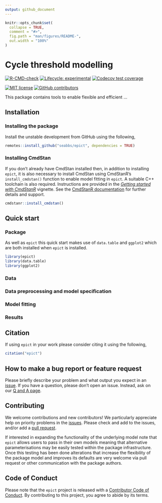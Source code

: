 ```yaml
---
output: github_document
---
```


<!-- README.md is generated from README.Rmd. Please edit that file -->

```r
knitr::opts_chunk$set(
  collapse = TRUE,
  comment = "#>",
  fig.path = "man/figures/README-",
  out.width = "100%"
)
```

# Cycle threshold modelling

[![R-CMD-check](https://github.com/seabbs/epict/workflows/R-CMD-check/badge.svg)](https://github.com/seabbs/epict/actions)
[![Lifecycle: experimental](https://img.shields.io/badge/lifecycle-experimental-orange.svg)](https://lifecycle.r-lib.org/articles/stages.html#experimental)
[![Codecov test coverage](https://codecov.io/gh/seabbs/epict/branch/main/graph/badge.svg)](https://app.codecov.io/gh/seabbs/epict?branch=main)

[![MIT
license](https://img.shields.io/badge/License-MIT-blue.svg)](https://github.com/epiforecasts/epict/blob/master/LICENSE.md/)
[![GitHub contributors](https://img.shields.io/github/contributors/seabbs/epict)](https://github.com/seabbs/epict/graphs/contributors) 



This package contains tools to enable flexible and efficient ...

## Installation

### Installing the package

Install the unstable development from GitHub using the following, 

```r
remotes::install_github("seabbs/epict", dependencies = TRUE)
```

### Installing CmdStan

If you don't already have CmdStan installed then, in addition to installing `epict`, it is also necessary to install CmdStan using CmdStanR's 
`install_cmdstan()` function to enable model fitting in `epict`. A suitable C++ toolchain is also required. Instructions are provided in the [_Getting started with
CmdStanR_](https://mc-stan.org/cmdstanr/articles/cmdstanr.html) vignette. See the [CmdStanR documentation](https://mc-stan.org/cmdstanr/) for further details and support. 

```r
cmdstanr::install_cmdstan()
```

## Quick start


### Package

As well as `epict` this quick start makes use of `data.table` and `ggplot2` which are both installed when `epict` is installed.

```r
library(epict)
library(data.table)
library(ggplot2)
```

### Data


### Data preprocessing and model specification


### Model fitting

### Results

## Citation

If using `epict` in your work please consider citing it using the following,

```r
citation("epict")
```

## How to make a bug report or feature request

Please briefly describe your problem and what output you expect in an [issue](https://github.com/seabbs/epict/issues). If you have a question, please don't open an issue. Instead, ask on our [Q and A page](https://github.com/seabbs/epict/discussions/categories/q-a).

## Contributing

We welcome contributions and new contributors! We particularly appreciate help on priority problems in the [issues](https://github.com/seabbs/epict/issues). Please check and add to the issues, and/or add a [pull request](https://github.com/seabbs/epict/pulls).

If interested in expanding the functionality of the underlying model note that `epict` allows users to pass in their own models meaning that alternative parameterisations may be easily tested within the package infrastructure. Once this testing has been done alterations that increase the flexibility of the package model and improves its defaults are very welcome via pull request or other communication with the package authors.

## Code of Conduct
  
Please note that the `epict` project is released with a [Contributor Code of Conduct](https://samabbott.co.uk/epict/CODE_OF_CONDUCT.html). By contributing to this project, you agree to abide by its terms.
